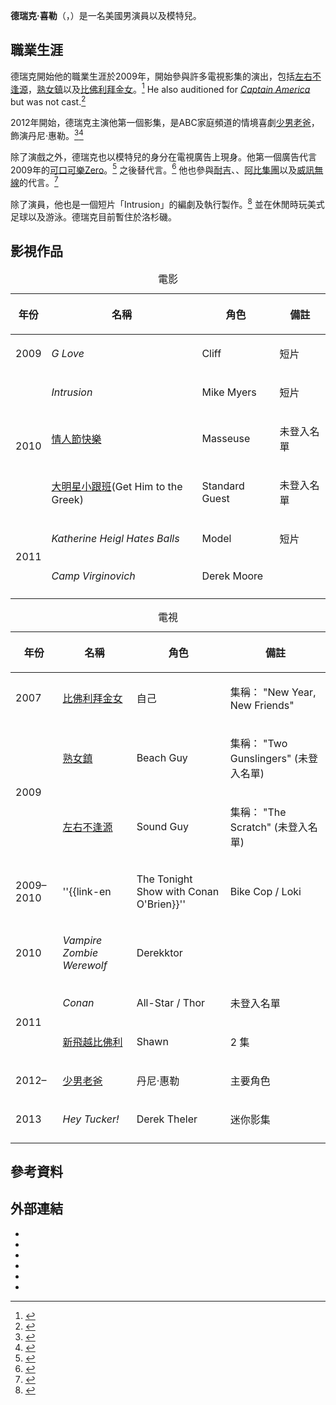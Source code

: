 {{Infobox person
| name          = 德瑞克·瑟勒<br />Derek Theler
| image         = Derek Theler (cropped).jpg
| image_size    = 
| caption       = 喜勒於2015年
| birthname     = 
| birth_date    = {{birth date and age|mf=yes|1986|10|29}}
| birth_place   = [[美國|美國]][[科羅拉多州|科羅拉多州]], [[科林斯堡_(科羅拉多州)|科林斯堡 (科羅拉多州)]]
| occupation    = 演員，模特兒
| alma_mater    = [[科羅拉多州立大學|科羅拉多州立大學]]
| years_active  = 2007–至今
| height        = 6'5" (1.96公分)<ref>{{cite web|last=Terrones|first=Terry|title=MEDIA BUZZ: Q&A with actor and Colorado-native Derek Theler|url=http://www.coloradosprings.com/articles/-15295--.html|work=ColoradoSprings.com|accessdate=13 January 2013|deadurl=yes|archiveurl=https://web.archive.org/web/20130101180210/http://www.coloradosprings.com/articles/-15295--.html|archivedate=2013年1月1日}}</ref> 
| website       = {{URL|http://derektheler.com/}}
}}

'''德瑞克·喜勒'''（{{lang-en|Derek Theler}}，{{bd|1986年|10月29日}}）是一名美國男演員以及模特兒。

==職業生涯==
德瑞克開始他的職業生涯於2009年，開始參與許多電視影集的演出，包括[[左右不逢源|左右不逢源]]，[[熟女鎮|熟女鎮]]以及[[比佛利拜金女|比佛利拜金女]]。<ref>{{cite web|last=Corriston|first=Michelle|title=Baby Daddy: Derek Theler Talks About His New Hit Show|url=http://www.collegemagazine.com/editorial/2804/Baby-Daddy-Derek-Theler-talks-about-his-new-hit-show|work=College Magazine|accessdate=3 August 2013|date=11 July 2012|archive-url=https://web.archive.org/web/20131112114725/http://www.collegemagazine.com/editorial/2804/Baby-Daddy-Derek-Theler-talks-about-his-new-hit-show|archive-date=2013-11-12|dead-url=yes}}</ref> He also auditioned for ''[[Captain_America|Captain America]]'' but was not cast.<ref>{{cite web|title=Derek Theler Auditions For Captain America|url=http://www.comicbookmovie.com/captain_america/news/?a=14163|work=Comic Book Movie|accessdate=3 August 2013|archive-date=2015-09-25|archive-url=https://web.archive.org/web/20150925091038/http://www.comicbookmovie.com/captain_america/news/?a=14163|dead-url=no}}</ref>

2012年開始，德瑞克主演他第一個影集，是ABC家庭頻道的情境喜劇[[少男老爸|少男老爸]]，飾演丹尼‧惠勒。<ref>{{cite web|title=Derek Theler plays Danny Wheeler|url=http://abcfamily.go.com/shows/baby-daddy/cast-details/derek-theler/970299|work=Baby Daddy|publisher=ABC family|accessdate=9 August 2012|archive-date=2012-09-16|archive-url=https://web.archive.org/web/20120916074813/http://abcfamily.go.com/shows/baby-daddy/cast-details/derek-theler/970299|dead-url=no}}</ref><ref>{{cite news|last=Lowry|first=Brian|title=Baby Daddy|url=http://www.latimes.com/entertainment/sns-201206180004reedbusivarietynve1117947770-20120618,0,1065293.story|accessdate=15 March 2013|newspaper=The Los Angeles Times|date=18 June 2012}}</ref>

除了演戲之外，德瑞克也以模特兒的身分在電視廣告上現身。他第一個廣告代言2009年的[[可口可樂Zero|可口可樂Zero]]。<ref>{{cite web|title=Coca-Cola Zero NANODISK|url=https://www.youtube.com/watch?v=vCKeolyh6fI|work=YouTube|accessdate=3 August 2013|archive-date=2016-03-07|archive-url=https://web.archive.org/web/20160307180949/https://www.youtube.com/watch?v=vCKeolyh6fI|dead-url=no}}</ref> 之後替{{link-en|State Farm|State Farm Insurance}}代言。<ref>{{cite web|title=State Farm "Like a Good Neighbor" Darkside Ad|url=https://www.youtube.com/watch?v=b6Ijyg42ssg|work=YouTube|accessdate=3 August 2013|archive-date=2019-11-05|archive-url=https://web.archive.org/web/20191105174516/https://www.youtube.com/watch?v=b6Ijyg42ssg|dead-url=no}}</ref> 他也參與[[耐吉|耐吉]]、{{link-en||Kayak.com}}、[[阿比集團|阿比集團]]以及[[威訊無線|威訊無線]]的代言。<ref>{{cite web|title=Derek Theler - Biography|url=http://www.imdb.com/name/nm3475387/bio|work=IMDb|accessdate=3 August 2013|archive-date=2017-08-19|archive-url=https://web.archive.org/web/20170819034233/http://www.imdb.com/name/nm3475387/bio|dead-url=no}}</ref>

除了演員，他也是一個短片「Intrusion」的編劇及執行製作。<ref>{{IMDb name|3475387}}</ref> 並在休閒時玩美式足球以及游泳。德瑞克目前暫住於洛杉磯。

==影視作品==
{| class="wikitable sortable"
|+ 電影
! 年份
! 名稱
! 角色
! 備註
|-
| 2009
| ''G Love''
| Cliff
| 短片
|-
| rowspan = 3| 2010
| ''Intrusion''
| Mike Myers
| 短片
|-
| [[情人節快樂|情人節快樂]]
| Masseuse
| 未登入名單
|-
| [[大明星小跟班|大明星小跟班]](Get Him to the Greek)
|Standard Guest
|未登入名單
|-
| rowspan = 2|2011
| ''Katherine Heigl Hates Balls''
| Model
| 短片
|-
| ''Camp Virginovich''
| Derek Moore
| 
|-
|}

{| class="wikitable sortable"
|+ 電視
! 年份
! 名稱
! 角色
! 備註
|-
| 2007
| [[比佛利拜金女|比佛利拜金女]]
| 自己
| 集稱： "New Year, New Friends"
|-
| rowspan = 2| 2009
|[[熟女鎮|熟女鎮]]
| Beach Guy
| 集稱： "Two Gunslingers" (未登入名單)
|-
|[[左右不逢源|左右不逢源]]
|Sound Guy
|集稱： "The Scratch" (未登入名單)
|-
|2009–2010
|''{{link-en||The Tonight Show with Conan O'Brien}}''
|Bike Cop / Loki
|未登入名單
|-
|2010
|''Vampire Zombie Werewolf''
|Derekktor
|
|-
|rowspan = 2|2011
|''Conan''
|All-Star / Thor
|未登入名單
|-
|[[新飛越比佛利|新飛越比佛利]]
|Shawn
|2 集
|-
| 2012–
| [[少男老爸|少男老爸]]
| 丹尼‧惠勒
| 主要角色
|-
| 2013
| ''Hey Tucker!''
| Derek Theler
| 迷你影集
|-
|}

==參考資料==
{{Reflist}}

==外部連結==
* {{official website|http://derektheler.com/}}
* {{IMDb name|3475387}}
* {{twitter|DerekTheler}}
* {{youtube user|dmtheler}}
* {{facebook|DerekTheler}}
* {{instagram|derektheler}}